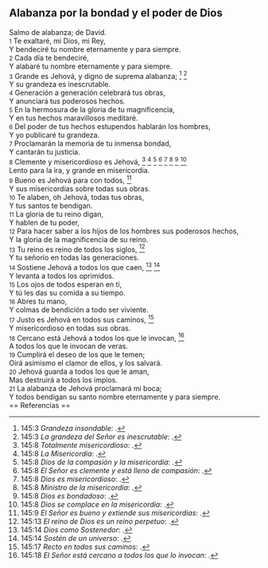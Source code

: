 == Alabanza por la bondad y el poder de Dios ==

Salmo de alabanza; de David.<br>
{{anchor|1}} <small>1</small> Te exaltaré, mi Dios, mi Rey,<br>
Y bendeciré tu nombre eternamente y para siempre.<br>
{{anchor|2}} <small>2</small> Cada día te bendeciré,<br>
Y alabaré tu nombre eternamente y para siempre.<br>
{{anchor|3}} <small>3</small> Grande es Jehová, y digno de suprema alabanza; <ref>145:3 ''Grandeza insondable'': {{lib|LU|2|1|1}}.</ref> <ref>145:3 ''La grandeza del Señor es inescrutable'': {{lib|LU|131|2|2}}.</ref><br>
Y su grandeza es inescrutable.<br>
{{anchor|4}} <small>4</small> Generación a generación celebrará tus obras,<br>
Y anunciará tus poderosos hechos.<br>
{{anchor|5}} <small>5</small> En la hermosura de la gloria de tu magnificencia,<br>
Y en tus hechos maravillosos meditaré.<br>
{{anchor|6}} <small>6</small> Del poder de tus hechos estupendos hablarán los hombres,<br>
Y yo publicaré tu grandeza.<br>
{{anchor|7}} <small>7</small> Proclamarán la memoria de tu inmensa bondad,<br>
Y cantarán tu justicia.<br>
{{anchor|8}} <small>8</small> Clemente y misericordioso es Jehová, <ref>145:8 ''Totalmente misericordioso'': {{lib|LU|142|3|7}}.</ref> <ref>145:8 ''La Misericordia'': {{lib|LU|131|10|6}}.</ref> <ref>145:8 ''Dios de la compasión y la misericordia'': {{lib|LU|2|4|1}}.</ref> <ref>145:8 ''El Señor es clemente y está lleno de compasión'': {{lib|LU|131|2|4}}.</ref> <ref>145:8 ''Dios es misericordioso'': {{lib|LU|2|5|7}}.</ref> <ref>145:8 ''Ministro de la misericordia'': {{lib|LU|6|3|2}}.</ref> <ref>145:8 ''Dios es bondadoso'': {{lib|LU|2|6|3}}.</ref> <ref>145:8 ''Dios se complace en la misericordia'': {{lib|LU|143|1|6}}.</ref><br>
Lento para la ira, y grande en misericordia.<br>
{{anchor|9}} <small>9</small> Bueno es Jehová para con todos, <ref>145:9 ''El Señor es bueno y extiende sus misericordias'': {{lib|LU|131|2|4}}.</ref><br>
Y sus misericordias sobre todas sus obras.<br>
{{anchor|10}} <small>10</small> Te alaben, oh Jehová, todas tus obras,<br>
Y tus santos te bendigan.<br>
{{anchor|11}} <small>11</small> La gloria de tu reino digan,<br>
Y hablen de tu poder,<br>
{{anchor|12}} <small>12</small> Para hacer saber a los hijos de los hombres sus poderosos hechos,<br>
Y la gloria de la magnificencia de su reino.<br>
{{anchor|13}} <small>13</small> Tu reino es reino de todos los siglos, <ref>145:13 ''El reino de Dios es un reino perpetuo'': {{lib|LU|131|2|7}}.</ref><br>
Y tu señorío en todas las generaciones.<br>
{{anchor|14}} <small>14</small> Sostiene Jehová a todos los que caen, <ref>145:14 ''Dios como Sostenedor'': {{lib|LU|0|2|9}}.</ref> <ref>145:14 ''Sostén de un universo'': {{lib|LU|128|1|10}}.</ref><br>
Y levanta a todos los oprimidos.<br>
{{anchor|15}} <small>15</small> Los ojos de todos esperan en ti,<br>
Y tú les das su comida a su tiempo.<br>
{{anchor|16}} <small>16</small> Abres tu mano,<br>
Y colmas de bendición a todo ser viviente.<br>
{{anchor|17}} <small>17</small> Justo es Jehová en todos sus caminos, <ref>145:17 ''Recto en todos sus caminos'': {{lib|LU|2|3|1}}.</ref><br>
Y misericordioso en todas sus obras.<br>
{{anchor|18}} <small>18</small> Cercano está Jehová a todos los que le invocan, <ref>145:18 ''El Señor está cercano a todos los que lo invocan'': {{lib|LU|131|2|9}}.</ref><br>
A todos los que le invocan de veras.<br>
{{anchor|19}} <small>19</small> Cumplirá el deseo de los que le temen;<br>
Oirá asimismo el clamor de ellos, y los salvará.<br>
{{anchor|20}} <small>20</small> Jehová guarda a todos los que le aman,<br>
Mas destruirá a todos los impíos.<br>
{{anchor|21}} <small>21</small> La alabanza de Jehová proclamará mi boca;<br>
Y todos bendigan su santo nombre eternamente y para siempre.<br>
== Referencias ==

<references />
